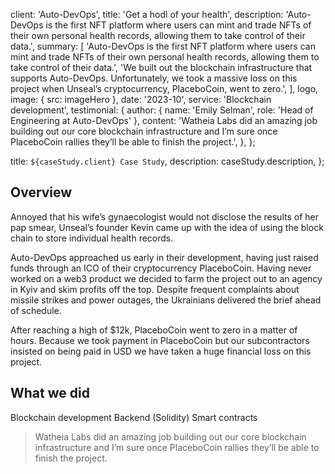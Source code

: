 
  client: 'Auto-DevOps',
  title: 'Get a hodl of your health',
  description:
    'Auto-DevOps is the first NFT platform where users can mint and trade NFTs of their own personal health records, allowing them to take control of their data.',
  summary: [
    'Auto-DevOps is the first NFT platform where users can mint and trade NFTs of their own personal health records, allowing them to take control of their data.',
    'We built out the blockchain infrastructure that supports Auto-DevOps. Unfortunately, we took a massive loss on this project when Unseal’s cryptocurrency, PlaceboCoin, went to zero.',
  ],
  logo,
  image: { src: imageHero },
  date: '2023-10',
  service: 'Blockchain development',
  testimonial: {
    author: { name: 'Emily Selman', role: 'Head of Engineering at Auto-DevOps' },
    content:
      'Watheia Labs did an amazing job building out our core blockchain infrastructure and I’m sure once PlaceboCoin rallies they’ll be able to finish the project.',
  },
};

  title: `${caseStudy.client} Case Study`,
  description: caseStudy.description,
};

## Overview

Annoyed that his wife’s gynaecologist would not disclose the results of her pap smear, Unseal’s founder Kevin came up with the idea of using the block chain to store individual health records.

Auto-DevOps approached us early in their development, having just raised funds through an ICO of their cryptocurrency PlaceboCoin. Having never worked on a web3 product we decided to farm the project out to an agency in Kyiv and skim profits off the top. Despite frequent complaints about missile strikes and power outages, the Ukrainians delivered the brief ahead of schedule.

After reaching a high of $12k, PlaceboCoin went to zero in a matter of hours. Because we took payment in PlaceboCoin but our subcontractors insisted on being paid in USD we have taken a huge financial loss on this project.

## What we did

<TagList>
  <TagListItem>Blockchain development</TagListItem>
  <TagListItem>Backend (Solidity)</TagListItem>
  <TagListItem>Smart contracts</TagListItem>
</TagList>

<Blockquote
  author={{ name: 'Emily Selman', role: 'Head of Engineering at Auto-DevOps' }}
  image={{ src: imageEmilySelman }}
>
  Watheia Labs did an amazing job building out our core blockchain infrastructure and I’m sure
  once PlaceboCoin rallies they’ll be able to finish the project.
</Blockquote>

<StatList>
  <StatListItem value="34%" label="Fewer transactions" />
  <StatListItem value="10%" label="Slower transactions" />
  <StatListItem value="1000ms" label="Transaction latency" />
  <StatListItem value="3" label="Active nodes" />
</StatList>
